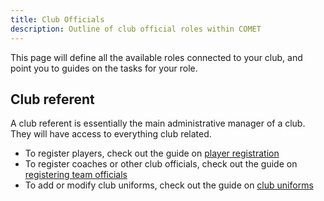 ```yaml
---
title: Club Officials
description: Outline of club official roles within COMET
---
```


This page will define all the available roles connected to your club, and point you to guides on the tasks for your role.

## Club referent

A club referent is essentially the main administrative manager of a club. They will have access to everything club related.

- To register players, check out the guide on [player registration](/registrations/players)
- To register coaches or other club officials, check out the guide on [registering team officials](/registrations/team-officials)
- To add or modify club uniforms, check out the guide on [club uniforms](/club-operations/club-uniforms)
